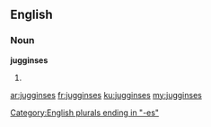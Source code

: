 ==English==

===Noun===
'''jugginses'''

# {{plural of|juggins}}

[[Category:English plurals ending in "-es"]]

[[ar:jugginses]]
[[fr:jugginses]]
[[ku:jugginses]]
[[my:jugginses]]